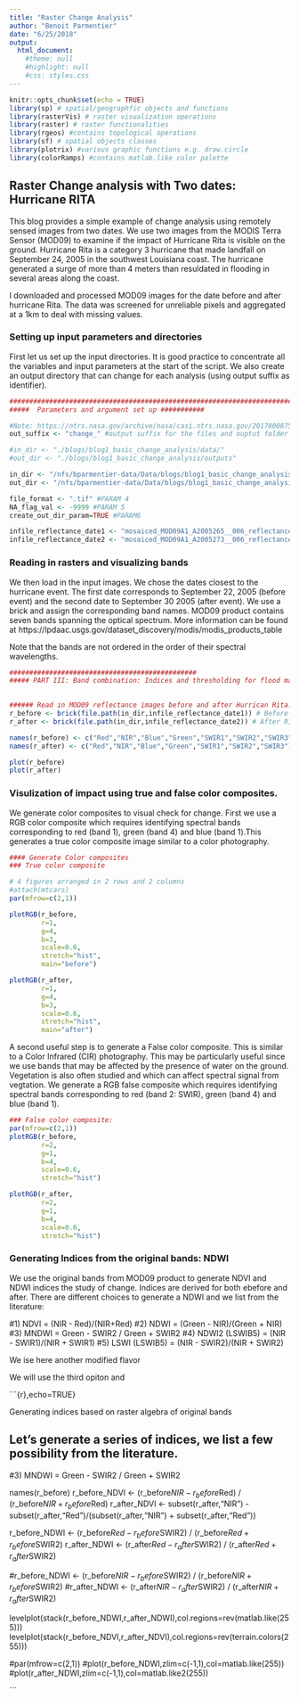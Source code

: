 ```yaml
---
title: "Raster Change Analysis"
author: "Benoit Parmentier"
date: "6/25/2018"
output: 
  html_document:
    #theme: null
    #highlight: null
    #css: styles.css
---
```


```r
knitr::opts_chunk$set(echo = TRUE)
library(sp) # spatial/geographfic objects and functions
library(rasterVis) # raster visualization operations
library(raster) # raster functionalities
library(rgeos) #contains topological operations
library(sf) # spatial objects classes
library(plotrix) #various graphic functions e.g. draw.circle
library(colorRamps) #contains matlab.like color palette

```

## Raster Change analysis with Two dates: Hurricane RITA

This blog provides a simple example of change analysis using remotely sensed images from two dates. We use two images from the MODIS Terra Sensor (MOD09) to examine if the impact of Hurricane Rita is visible on the ground. Hurricane Rita is a category 3 hurricane that made landfall on September 24, 2005 in the southwest Louisiana coast. The hurricane generated a surge of more than 4 meters than resuldated in flooding in several areas along the coast.

I downloaded and processed MOD09 images for the date before and after hurricane Rita. The data was screened for unreliable pixels and aggregated at a 1km to deal with missing values. 

### Setting up input parameters and directories

First let us set up the input directories. It is good practice to concentrate all the variables and input parameters at the
start of the script. We also create an output directory that can change for each analysis (using output suffix as identifier).


```r

############################################################################
#####  Parameters and argument set up ###########

#Note: https://ntrs.nasa.gov/archive/nasa/casi.ntrs.nasa.gov/20170008750.pdf
out_suffix <- "change_" #output suffix for the files and ouptut folder #param 1

#in_dir <- "./blogs/blog1_basic_change_analysis/data/"
#out_dir <- "./blogs/blog1_basic_change_analysis/outputs"

in_dir <- "/nfs/bparmentier-data/Data/blogs/blog1_basic_change_analysis/data/"
out_dir <- "/nfs/bparmentier-data/Data/blogs/blog1_basic_change_analysis/outputs"

file_format <- ".tif" #PARAM 4
NA_flag_val <- -9999 #PARAM 5
create_out_dir_param=TRUE #PARAM6

infile_reflectance_date1 <- "mosaiced_MOD09A1_A2005265__006_reflectance_masked_RITA_reg_1km.tif" #PARAM 7
infile_reflectance_date2 <- "mosaiced_MOD09A1_A2005273__006_reflectance_masked_RITA_reg_1km.tif" #PARAM 8

```


### Reading in rasters and visualizing bands

We then load in the input images. We chose the dates closest to the hurricane event. The first date corresponds to September 22, 2005 (before event) and the second date to September 30 2005 (after event). We use a brick and assign the corresponding
band names. MOD09 product contains seven bands spanning the optical spectrum. More information can be found at https://lpdaac.usgs.gov/dataset_discovery/modis/modis_products_table

Note that the bands are not ordered in the order of their spectral wavelengths.

```r

###############################################
##### PART III: Band combination: Indices and thresholding for flood mapping ##############

  
###### Read in MOD09 reflectance images before and after Hurrican Rita.
r_before <- brick(file.path(in_dir,infile_reflectance_date1)) # Before RITA, Sept. 22, 2005.
r_after <- brick(file.path(in_dir,infile_reflectance_date2)) # After RITA, Sept 30, 2005.

names(r_before) <- c("Red","NIR","Blue","Green","SWIR1","SWIR2","SWIR3")
names(r_after) <- c("Red","NIR","Blue","Green","SWIR1","SWIR2","SWIR3")

plot(r_before)
plot(r_after)

```

### Visulization of impact using true and false color composites.

We generate color composites to visual check for change. First we use a RGB color composite which requires identifying spectral bands corresponding to red (band 1), green (band 4) and blue (band 1).This generates a true color composite image 
similar to a color photography.

```r

#### Generate Color composites
### True color composite

# 4 figures arranged in 2 rows and 2 columns
#attach(mtcars)
par(mfrow=c(2,1))

plotRGB(r_before,
        r=1,
        g=4,
        b=3,
        scale=0.6,
        stretch="hist",
        main="before")

plotRGB(r_after,
        r=1,
        g=4,
        b=3,
        scale=0.6,
        stretch="hist",
        main="after")

```

A second useful step is to generate a False color composite. This is similar to a Color Infrared (CIR) photography. This may be particularly useful since we use bands that may be affected by the presence of water on the ground. Vegetation is also often studied and which can affect spectral signal from vegtation. We generate a RGB false composite which requires identifying spectral bands corresponding to red (band 2: SWIR), green (band 4) and blue (band 1).

```r

### False color composite:
par(mfrow=c(2,1))
plotRGB(r_before,
        r=2,
        g=1,
        b=4,
        scale=0.6,
        stretch="hist")

plotRGB(r_after,
        r=2,
        g=1,
        b=4,
        scale=0.6,
        stretch="hist")

```

### Generating Indices from the original bands: NDWI

We use the original bands from MOD09 product to generate NDVI and NDWI indices the study of change. Indices are derived for both ebefore and after. There are different choices to generate a NDWI and we list from the literature: 

#1) NDVI = (NIR - Red)/(NIR+Red)
#2) NDWI = (Green - NIR)/(Green + NIR)
#3) MNDWI = Green - SWIR2 / Green + SWIR2
#4) NDWI2 (LSWIB5) =  (NIR - SWIR1)/(NIR + SWIR1)
#5) LSWI (LSWIB5) =  (NIR - SWIR2)/(NIR + SWIR2)

We ise here another modified flavor

We will use the third opiton and 

```{r},echo=TRUE}

############## Generating indices based on raster algebra of original bands
## Let's generate a series of indices, we list a few possibility from the literature.

#3) MNDWI = Green - SWIR2 / Green + SWIR2

names(r_before)
r_before_NDVI <- (r_before$NIR - r_before$Red) / (r_before$NIR + r_before$Red)
r_after_NDVI <- subset(r_after,"NIR") - subset(r_after,"Red")/(subset(r_after,"NIR") + subset(r_after,"Red"))

r_before_NDWI <- (r_before$Red - r_before$SWIR2) / (r_before$Red + r_before$SWIR2)
r_after_NDWI <- (r_after$Red - r_after$SWIR2) / (r_after$Red + r_after$SWIR2)

#r_before_NDWI <- (r_before$NIR - r_before$SWIR2) / (r_before$NIR + r_before$SWIR2)
#r_after_NDWI <- (r_after$NIR - r_after$SWIR2) / (r_after$NIR + r_after$SWIR2)

levelplot(stack(r_before_NDWI,r_after_NDWI),col.regions=rev(matlab.like(255)))
levelplot(stack(r_before_NDVI,r_after_NDVI),col.regions=rev(terrain.colors(255)))

#par(mfrow=c(2,1))
#plot(r_before_NDWI,zlim=c(-1,1),col=matlab.like(255))
#plot(r_after_NDWI,zlim=c(-1,1),col=matlab.like2(255))

```





##############



